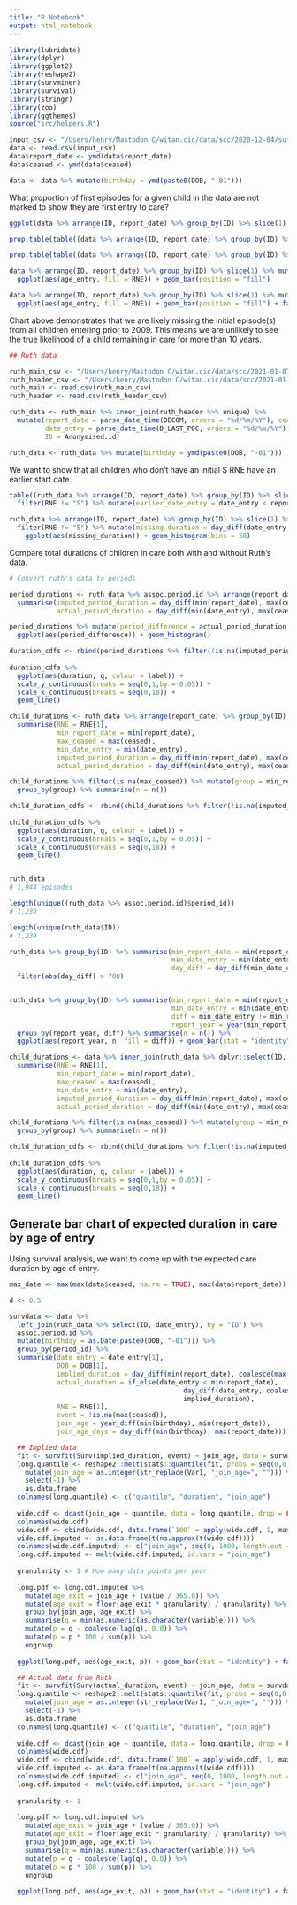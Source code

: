 ```yaml
---
title: "R Notebook"
output: html_notebook
---
```


```r
library(lubridate)
library(dplyr)
library(ggplot2)
library(reshape2)
library(survminer)
library(survival)
library(stringr)
library(zoo)
library(ggthemes)
source("src/helpers.R")
```


```r
input_csv <- "/Users/henry/Mastodon C/witan.cic/data/scc/2020-12-04/suffolk-scrubbed-episodes-20201203.csv"
data <- read.csv(input_csv)
data$report_date <- ymd(data$report_date)
data$ceased <- ymd(data$ceased)

data <- data %>% mutate(birthday = ymd(paste0(DOB, "-01")))
```

What proportion of first episodes for a given child in the data are not marked to show they are first entry to care? 

```r

ggplot(data %>% arrange(ID, report_date) %>% group_by(ID) %>% slice(1), aes(RNE)) + geom_bar()

prop.table(table((data %>% arrange(ID, report_date) %>% group_by(ID) %>% slice(1) %>% mutate(RNE_type = if_else(RNE == "S", "Start", "Not start")))$RNE_type)) * 100

prop.table(table((data %>% arrange(ID, report_date) %>% group_by(ID) %>% slice(1) %>% mutate(RNE_type = if_else(RNE == "S", "Start", "Not start")))$RNE)) * 100

data %>% arrange(ID, report_date) %>% group_by(ID) %>% slice(1) %>% mutate(age_entry = factor(year_diff(birthday, report_date), levels = 0:18)) %>%
  ggplot(aes(age_entry, fill = RNE)) + geom_bar(position = "fill")

data %>% arrange(ID, report_date) %>% group_by(ID) %>% slice(1) %>% mutate(report_year = factor(year(report_date), levels = 1995:2020), age_entry = factor(year_diff(birthday, report_date), levels = 0:18)) %>%
  ggplot(aes(age_entry, fill = RNE)) + geom_bar(position = "fill") + facet_wrap(vars(report_year))

```
Chart above demonstrates that we are likely missing the initial episode(s) from all children entering prior to 2009. This means we are unlikely to see the true likelihood of a child remaining in care for more than 10 years.


```r
## Ruth data

ruth_main_csv <- "/Users/henry/Mastodon C/witan.cic/data/scc/2021-01-07/2020-12-10 Mastodon 19-20 CiC data + PR code + URN unencrypted.csv"
ruth_header_csv <- "/Users/henry/Mastodon C/witan.cic/data/scc/2021-01-07/2020-12-10 Mastodon 19-20 CiC data + PR code + URN unencrypted header row.csv"
ruth_main <- read.csv(ruth_main_csv)
ruth_header <- read.csv(ruth_header_csv)

ruth_data <- ruth_main %>% inner_join(ruth_header %>% unique) %>%
  mutate(report_date = parse_date_time(DECOM, orders = "%d/%m/%Y"), ceased = parse_date_time(DEC,orders = "%d/%m/%Y"),
         date_entry = parse_date_time(D_LAST_POC, orders = "%d/%m/%Y"),
         ID = Anonymised.id)

ruth_data <- ruth_data %>% mutate(birthday = ymd(paste0(DOB, "-01")))

```

We want to show that all children who don't have an initial S RNE have an earlier start date.

```r
table((ruth_data %>% arrange(ID, report_date) %>% group_by(ID) %>% slice(1) %>%
  filter(RNE != "S") %>% mutate(earlier_date_entry = date_entry < report_date))$earlier_date_entry)

ruth_data %>% arrange(ID, report_date) %>% group_by(ID) %>% slice(1) %>%
  filter(RNE != "S") %>% mutate(missing_duration = day_diff(date_entry, report_date)) %>%
    ggplot(aes(missing_duration)) + geom_histogram(bins = 50)

```

Compare total durations of children in care both with and without Ruth's data.

```r
# Convert ruth's data to periods

period_durations <- ruth_data %>% assoc.period.id %>% arrange(report_date) %>% group_by(period_id) %>%
  summarise(imputed_period_duration = day_diff(min(report_date), max(ceased)) / 365.0,
            actual_period_duration = day_diff(min(date_entry), max(ceased)) / 365.0) %>% ungroup

period_durations %>% mutate(period_difference = actual_period_duration - imputed_period_duration) %>%
  ggplot(aes(period_difference)) + geom_histogram()

duration_cdfs <- rbind(period_durations %>% filter(!is.na(imputed_period_duration)) %>% mutate(label = "imputed", q = ecdf(imputed_period_duration)(imputed_period_duration), duration = imputed_period_duration), period_durations %>%  filter(!is.na(actual_period_duration)) %>% mutate(label = "actual", q = ecdf(actual_period_duration)(actual_period_duration), duration = actual_period_duration))
                                       
duration_cdfs %>%
  ggplot(aes(duration, q, colour = label)) +
  scale_y_continuous(breaks = seq(0,1,by = 0.05)) +
  scale_x_continuous(breaks = seq(0,18)) +
  geom_line()

child_durations <- ruth_data %>% arrange(report_date) %>% group_by(ID) %>%
  summarise(RNE = RNE[1],
            min_report_date = min(report_date),
            max_ceased = max(ceased),
            min_date_entry = min(date_entry),
            imputed_period_duration = day_diff(min(report_date), max(ceased)) / 365.0,
            actual_period_duration = day_diff(min(date_entry), max(ceased)) / 365.0) %>% ungroup

child_durations %>% filter(is.na(max_ceased)) %>% mutate(group = min_report_date == min_date_entry) %>%
  group_by(group) %>% summarise(n = n())

child_duration_cdfs <- rbind(child_durations %>% filter(!is.na(imputed_period_duration)) %>% mutate(label = "imputed", q = ecdf(imputed_period_duration)(imputed_period_duration), duration = imputed_period_duration), child_durations %>%  filter(!is.na(actual_period_duration)) %>% mutate(label = "actual", q = ecdf(actual_period_duration)(actual_period_duration), duration = actual_period_duration))
                                       
child_duration_cdfs %>%
  ggplot(aes(duration, q, colour = label)) +
  scale_y_continuous(breaks = seq(0,1,by = 0.05)) +
  scale_x_continuous(breaks = seq(0,18)) +
  geom_line()



```

```r
ruth_data
# 1,944 episodes

length(unique((ruth_data %>% assoc.period.id)$period_id))
# 1,239

length(unique(ruth_data$ID))
# 1,239

ruth_data %>% group_by(ID) %>% summarise(min_report_date = min(report_date),
                                         min_date_entry = min(date_entry),
                                         day_diff = day_diff(min_date_entry, min_report_date)) %>%
  filter(abs(day_diff) > 700)


ruth_data %>% group_by(ID) %>% summarise(min_report_date = min(report_date),
                                         min_date_entry = min(date_entry),
                                         diff = min_date_entry != min_report_date,
                                         report_year = year(min_report_date)) %>%
  group_by(report_year, diff) %>% summarise(n = n()) %>%
  ggplot(aes(report_year, n, fill = diff)) + geom_bar(stat = "identity", position = "fill")
```
```r


child_durations <- data %>% inner_join(ruth_data %>% dplyr::select(ID, date_entry), by = "ID") %>% assoc.period.id %>% arrange(report_date) %>% group_by(period_id) %>%
  summarise(RNE = RNE[1],
            min_report_date = min(report_date),
            max_ceased = max(ceased),
            min_date_entry = min(date_entry),
            imputed_period_duration = day_diff(min(report_date), max(ceased)) / 365.0,
            actual_period_duration = day_diff(min(date_entry), max(ceased)) / 365.0) %>% ungroup

child_durations %>% filter(is.na(max_ceased)) %>% mutate(group = min_report_date == min_date_entry) %>%
  group_by(group) %>% summarise(n = n())

child_duration_cdfs <- rbind(child_durations %>% filter(!is.na(imputed_period_duration)) %>% mutate(label = "imputed", q = ecdf(imputed_period_duration)(imputed_period_duration), duration = imputed_period_duration), child_durations %>%  filter(!is.na(actual_period_duration)) %>% mutate(label = "actual", q = ecdf(actual_period_duration)(actual_period_duration), duration = actual_period_duration))
                                       
child_duration_cdfs %>%
  ggplot(aes(duration, q, colour = label)) +
  scale_y_continuous(breaks = seq(0,1,by = 0.05)) +
  scale_x_continuous(breaks = seq(0,18)) +
  geom_line()

```

## Generate bar chart of expected duration in care by age of entry

Using survival analysis, we want to come up with the expected care duration by age of entry.

```r

max_date <- max(max(data$ceased, na.rm = TRUE), max(data$report_date))

d <- 0.5

survdata <- data %>%
  left_join(ruth_data %>% select(ID, date_entry), by = "ID") %>%
  assoc.period.id %>%
  mutate(birthday = as.Date(paste0(DOB, "-01"))) %>%
  group_by(period_id) %>%
  summarise(date_entry = date_entry[1],
            DOB = DOB[1],
            implied_duration = day_diff(min(report_date), coalesce(max(ceased), max_date)),
            actual_duration = if_else(date_entry < min(report_date),
                                            day_diff(date_entry, coalesce(max(ceased), max_date)),
                                            implied_duration),
            RNE = RNE[1],
            event = !is.na(max(ceased)),
            join_age = year_diff(min(birthday), min(report_date)),
            join_age_days = day_diff(min(birthday), max(report_date)))

  ## Implied data
  fit <- survfit(Surv(implied_duration, event) ~ join_age, data = survdata)
  long.quantile <- reshape2::melt(stats::quantile(fit, probs = seq(0,0.999,length.out = 1000))$quantile) %>%
    mutate(join_age = as.integer(str_replace(Var1, "join_age=", ""))) %>%
    select(-1) %>%
    as.data.frame
  colnames(long.quantile) <- c("quantile", "duration", "join_age")
  
  wide.cdf <- dcast(join_age ~ quantile, data = long.quantile, drop = FALSE, value.var = "duration")
  colnames(wide.cdf)
  wide.cdf <- cbind(wide.cdf, data.frame(`100` = apply(wide.cdf, 1, max, na.rm = TRUE)))
  wide.cdf.imputed <- as.data.frame(t(na.approx(t(wide.cdf))))
  colnames(wide.cdf.imputed) <- c("join_age", seq(0, 1000, length.out = ncol(wide.cdf.imputed) - 1))
  long.cdf.imputed <- melt(wide.cdf.imputed, id.vars = "join_age")
  
  granularity <- 1 # How many data points per year
  
  long.pdf <- long.cdf.imputed %>%
    mutate(age_exit = join_age + (value / 365.0)) %>%
    mutate(age_exit = floor(age_exit * granularity) / granularity) %>%
    group_by(join_age, age_exit) %>%
    summarise(q = min(as.numeric(as.character(variable)))) %>%
    mutate(p = q - coalesce(lag(q), 0.0)) %>%
    mutate(p = p * 100 / sum(p)) %>%
    ungroup
  
  ggplot(long.pdf, aes(age_exit, p)) + geom_bar(stat = "identity") + facet_wrap(vars(join_age))

```
```r
  ## Actual data from Ruth
  fit <- survfit(Surv(actual_duration, event) ~ join_age, data = survdata)
  long.quantile <- reshape2::melt(stats::quantile(fit, probs = seq(0,0.999,length.out = 1000))$quantile) %>%
    mutate(join_age = as.integer(str_replace(Var1, "join_age=", ""))) %>%
    select(-1) %>%
    as.data.frame
  colnames(long.quantile) <- c("quantile", "duration", "join_age")
  
  wide.cdf <- dcast(join_age ~ quantile, data = long.quantile, drop = FALSE, value.var = "duration")
  colnames(wide.cdf)
  wide.cdf <- cbind(wide.cdf, data.frame(`100` = apply(wide.cdf, 1, max, na.rm = TRUE)))
  wide.cdf.imputed <- as.data.frame(t(na.approx(t(wide.cdf))))
  colnames(wide.cdf.imputed) <- c("join_age", seq(0, 1000, length.out = ncol(wide.cdf.imputed) - 1))
  long.cdf.imputed <- melt(wide.cdf.imputed, id.vars = "join_age")
  
  granularity <- 1
  
  long.pdf <- long.cdf.imputed %>%
    mutate(age_exit = join_age + (value / 365.0)) %>%
    mutate(age_exit = floor(age_exit * granularity) / granularity) %>%
    group_by(join_age, age_exit) %>%
    summarise(q = min(as.numeric(as.character(variable)))) %>%
    mutate(p = q - coalesce(lag(q), 0.0)) %>%
    mutate(p = p * 100 / sum(p)) %>%
    ungroup
  
  ggplot(long.pdf, aes(age_exit, p)) + geom_bar(stat = "identity") + facet_wrap(vars(join_age))
```



